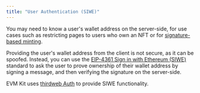 ```yaml
---
title: "User Authentication (SIWE)"
---
```


You may need to know a user's wallet address on the server-side, for use cases such as restricting pages to
users who own an NFT or for [signature-based minting](https://portal.thirdweb.com/glossary/signature-based-minting).

Providing the user's wallet address from the client is not secure, as it can be spoofed. Instead, you can use
the [EIP-4361 Sign in with Ethereum (SIWE)](https://eips.ethereum.org/EIPS/eip-4361) standard to ask the user to
prove ownership of their wallet address by signing a message, and then verifying the signature on the server-side.

EVM Kit uses [thirdweb Auth](https://portal.thirdweb.com/auth) to provide SIWE functionality.
